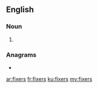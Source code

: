 ==English==

===Noun===
{{head|en|noun plural form}}

# {{plural of|fixer|lang=en}}

===Anagrams===
* {{l|en|xerifs}}

[[ar:fixers]]
[[fr:fixers]]
[[ku:fixers]]
[[my:fixers]]